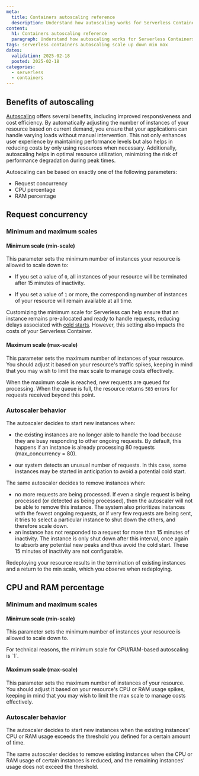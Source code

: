 ```yaml
---
meta:
  title: Containers autoscaling reference
  description: Understand how autoscaling works for Serverless Containers in Scaleway.
content:
  h1: Containers autoscaling reference
  paragraph: Understand how autoscaling works for Serverless Containers in Scaleway.
tags: serverless containers autoscaling scale up down min max
dates:
  validation: 2025-02-18
  posted: 2025-02-18
categories:
  - serverless
  - containers
---
```


## Benefits of autoscaling

[Autoscaling](/serverless-containers/concepts/#autoscaling) offers several benefits, including improved responsiveness and cost efficiency. By automatically adjusting the number of instances of your resource based on current demand, you ensure that your applications can handle varying loads without manual intervention. This not only enhances user experience by maintaining performance levels but also helps in reducing costs by only using resources when necessary. Additionally, autoscaling helps in optimal resource utilization, minimizing the risk of performance degradation during peak times.

Autoscaling can be based on exactly one of the following parameters:

- Request concurrency
- CPU percentage
- RAM percentage

## Request concurrency

### Minimum and maximum scales

#### Minimum scale (min-scale)

This parameter sets the minimum number of instances your resource is allowed to scale down to:

- If you set a value of `0`, all instances of your resource will be terminated after 15 minutes of inactivity.

- If you set a value of `1` or more, the corresponding number of instances of your resource will remain available at all time.

Customizing the minimum scale for Serverless can help ensure that an instance remains pre-allocated and ready to handle requests, reducing delays associated with [cold starts](/serverless-containers/concepts/#cold-start). However, this setting also impacts the costs of your Serverless Container.

#### Maximum scale (max-scale)

This parameter sets the maximum number of instances of your resource. You should adjust it based on your resource's traffic spikes, keeping in mind that you may wish to limit the max scale to manage costs effectively.

When the maximum scale is reached, new requests are queued for processing. When the queue is full, the resource returns `503` errors for requests received beyond this point.

### Autoscaler behavior

The autoscaler decides to start new instances when:

  - the existing instances are no longer able to handle the load because they are busy responding to other ongoing requests. By default, this happens if an instance is already processing 80 requests (max_concurrency = 80).
  
  - our system detects an unusual number of requests. In this case, some instances may be started in anticipation to avoid a potential cold start.

The same autoscaler decides to remove instances when:

  - no more requests are being processed. If even a single request is being processed (or detected as being processed), then the autoscaler will not be able to remove this instance. The system also prioritizes instances with the fewest ongoing requests, or if very few requests are being sent, it tries to select a particular instance to shut down the others, and therefore scale down.
  - an instance has not responded to a request for more than 15 minutes of inactivity. The instance is only shut down after this interval, once again to absorb any potential new peaks and thus avoid the cold start. These 15 minutes of inactivity are not configurable.

<Message type="note">
Redeploying your resource results in the termination of existing instances and a return to the min scale, which you observe when redeploying.
</Message>

## CPU and RAM percentage

### Minimum and maximum scales

#### Minimum scale (min-scale)

This parameter sets the minimum number of instances your resource is allowed to scale down to.

<Message type="note">
For technical reasons, the minimum scale for CPU/RAM-based autoscaling is `1`.
</Message>

#### Maximum scale (max-scale)

This parameter sets the maximum number of instances of your resource. You should adjust it based on your resource's CPU or RAM usage spikes, keeping in mind that you may wish to limit the max scale to manage costs effectively.

### Autoscaler behavior

The autoscaler decides to start new instances when the existing instances' CPU or RAM usage exceeds the threshold you defined for a certain amount of time.

The same autoscaler decides to remove existing instances when the CPU or RAM usage of certain instances is reduced, and the remaining instances' usage does not exceed the threshold.